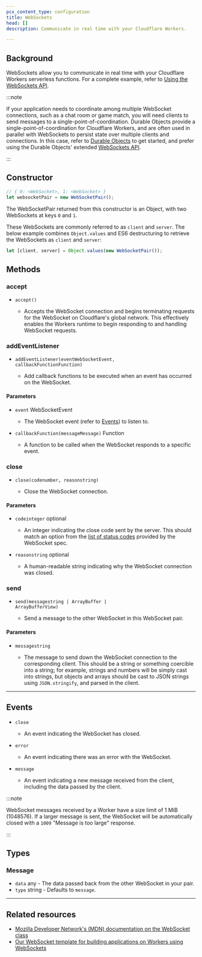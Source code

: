 ```yaml
---
pcx_content_type: configuration
title: WebSockets
head: []
description: Communicate in real time with your Cloudflare Workers.

---
```


## Background

WebSockets allow you to communicate in real time with your Cloudflare Workers serverless functions. For a complete example, refer to [Using the WebSockets API](/workers/examples/websockets/).

:::note


If your application needs to coordinate among multiple WebSocket connections, such as a chat room or game match, you will need clients to send messages to a single-point-of-coordination. Durable Objects provide a single-point-of-coordination for Cloudflare Workers, and are often used in parallel with WebSockets to persist state over multiple clients and connections. In this case, refer to [Durable Objects](/durable-objects/) to get started, and prefer using the Durable Objects' extended [WebSockets API](/durable-objects/best-practices/websockets/).


:::

## Constructor

```js
// { 0: <WebSocket>, 1: <WebSocket> }
let websocketPair = new WebSocketPair();
```

The WebSocketPair returned from this constructor is an Object, with two WebSockets at keys `0` and `1`.

These WebSockets are commonly referred to as `client` and `server`. The below example combines `Object.values` and ES6 destructuring to retrieve the WebSockets as `client` and `server`:

```js
let [client, server] = Object.values(new WebSocketPair());
```

## Methods

### accept



* <code>accept()</code>

  * Accepts the WebSocket connection and begins terminating requests for the WebSocket on Cloudflare's global network. This effectively enables the Workers runtime to begin responding to and handling WebSocket requests.



### addEventListener



* <code>addEventListener(eventWebSocketEvent, callbackFunctionFunction)</code>

  * Add callback functions to be executed when an event has occurred on the WebSocket.



#### Parameters



* `event` WebSocketEvent

  * The WebSocket event (refer to [Events](/workers/runtime-apis/websockets/#events)) to listen to.

* <code>callbackFunction(messageMessage)</code> Function

  * A function to be called when the WebSocket responds to a specific event.



### close



* <code>close(codenumber, reasonstring)</code>

  * Close the WebSocket connection.



#### Parameters



* <code>codeinteger</code> optional

  * An integer indicating the close code sent by the server. This should match an option from the [list of status codes](https://developer.mozilla.org/en-US/docs/Web/API/CloseEvent#status_codes) provided by the WebSocket spec.

* <code>reasonstring</code> optional

  * A human-readable string indicating why the WebSocket connection was closed.



### send



* <code>send(messagestring | ArrayBuffer | ArrayBufferView)</code>

  * Send a message to the other WebSocket in this WebSocket pair.



#### Parameters



* <code>messagestring</code>

  * The message to send down the WebSocket connection to the corresponding client. This should be a string or something coercible into a string; for example, strings and numbers will be simply cast into strings, but objects and arrays should be cast to JSON strings using <code>JSON.stringify</code>, and parsed in the client.



***

## Events



* <code>close</code>
  * An event indicating the WebSocket has closed.

* <code>error</code>
  * An event indicating there was an error with the WebSocket.

* <code>message</code>
  * An event indicating a new message received from the client, including the data passed by the client.



:::note


WebSocket messages received by a Worker have a size limit of 1 MiB (1048576).  If a larger message is sent, the WebSocket will be automatically closed with a `1009` "Message is too large" response.


:::

## Types

### Message



* `data` any - The data passed back from the other WebSocket in your pair.
* `type` string - Defaults to `message`.



***

## Related resources

* [Mozilla Developer Network's (MDN) documentation on the WebSocket class](https://developer.mozilla.org/en-US/docs/Web/API/WebSocket)
* [Our WebSocket template for building applications on Workers using WebSockets](https://github.com/cloudflare/websocket-template)
